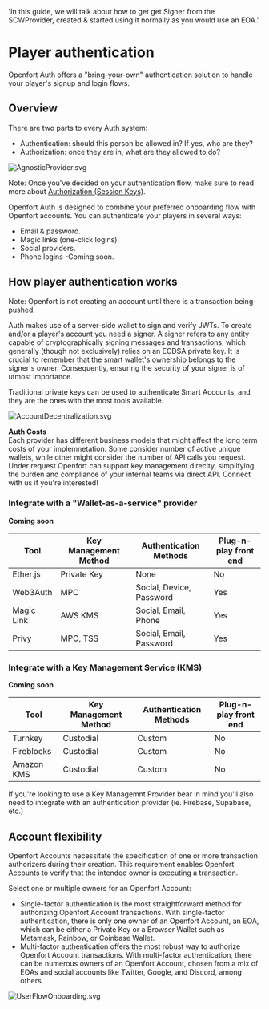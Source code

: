   'In this guide, we will talk about how to get get Signer from the SCWProvider, created & started using it normally as you would use an EOA.'

# Player authentication

Openfort Auth offers a "bring-your-own" authentication solution to handle your player's signup and login flows. 

## Overview

There are two parts to every Auth system:

- Authentication: should this person be allowed in? If yes, who are they?
- Authorization: once they are in, what are they allowed to do?

![AgnosticProvider.svg](https://blog-cms.openfort.xyz/uploads/Agnostic_Provider_a34834ab91.svg)

Note: Once you've decided on your authentication flow, make sure to read more about [Authorization (Session Keys)](/session-keys).

Openfort Auth is designed to combine your preferred onboarding flow with Openfort accounts. You can authenticate your players in several ways:

- Email & password.
- Magic links (one-click logins).
- Social providers.
- Phone logins -Coming soon.

## How player authentication works

Note: Openfort is not creating an account until there is a transaction being pushed. 

Auth makes use of a server-side wallet to sign and verify JWTs. To create and/or a player's account you need a signer. A signer refers to any entity capable of cryptographically signing messages and transactions, which generally (though not exclusively) relies on an ECDSA private key. It is crucial to remember that the smart wallet's ownership belongs to the signer's owner. Consequently, ensuring the security of your signer is of utmost importance.

Traditional private keys can be used to authenticate Smart Accounts, and they are the ones with the most tools available. 

![AccountDecentralization.svg](https://blog-cms.openfort.xyz/uploads/Account_Decentralization_39a5c97ad7.svg)

<Note>
  <strong>Auth Costs </strong>
  <br /> Each provider has different business models that might affect the long term costs of your implemnetation. Some consider number of active unique wallets, while other might consider the number of API calls you request.
  Under request Openfort can support key management direclty, simplifying the burden and compliance of your internal teams via direct API. Connect with us if you're interested!
</Note>

### Integrate with a "Wallet-as-a-service" provider

<Note>
  <strong>Coming soon </strong>
</Note>

 <div
className='relative'
style={{position:"relative"}}
>

  <table>
    <thead>
      <tr>
        <th className='px-4 uppercase text-xs font-semibold text-gray-500' style={{ width: '16%' }}>Tool </th>
        <th className='uppercase text-xs font-semibold text-gray-500' style={{ width: '30%' }}>Key Management Method </th>
        <th className='uppercase text-xs font-semibold text-gray-500' style={{ width: '30%' }}>Authentication Methods</th>
        <th className='uppercase text-xs font-semibold text-gray-500' style={{ width: '351px' }}>Plug-n-play front end</th>
      </tr>
    </thead>
    <tbody>
      <tr className='bg-gray-50 dark:bg-white/2.5 w-full'>
        <td className='px-4 h-full'>Ether.js</td>
        <td className='px-4 h-full'>Private Key</td>
        <td className='px-4 h-full'>None</td>
        <td className='px-4 h-full'>No</td>
      </tr>
      <tr className='bg-gray-50 dark:bg-white/2.5 w-full'>
        <td className='px-4 h-full'>Web3Auth</td>
        <td className='px-4 h-full'>MPC</td>
        <td className='px-4 h-full'>Social, Device, Password</td>
        <td className='px-4 h-full'>Yes</td>
      </tr>
      <tr className='bg-gray-50 dark:bg-white/2.5 w-full'>
        <td className='px-4 h-full'>Magic Link</td>
        <td className='px-4 h-full'>AWS KMS</td>
        <td className='px-4 h-full'>Social, Email, Phone</td>
        <td className='px-4 h-full'>Yes</td>
      </tr>
      <tr className='bg-gray-50 dark:bg-white/2.5 w-full'>
        <td className='px-4 h-full'>Privy</td>
        <td className='px-4 h-full'>MPC, TSS</td>
        <td className='px-4 h-full'>Social, Email, Password</td>
        <td className='px-4 h-full'>Yes</td>
      </tr>
    </tbody>

  </table>
</div>

### Integrate with a Key Management Service (KMS)

<Note>
  <strong>Coming soon </strong>
</Note>


<div
className='relative'
style={{position:"relative"}}
>

  <table>
     <thead>
      <tr>
        <th className='px-4 uppercase text-xs font-semibold text-gray-500' style={{ width: '16%' }}>Tool </th>
        <th className='uppercase text-xs font-semibold text-gray-500' style={{ width: '30%' }}>Key Management Method </th>
        <th className='uppercase text-xs font-semibold text-gray-500' style={{ width: '30%' }}>Authentication Methods</th>
        <th className='uppercase text-xs font-semibold text-gray-500' style={{ width: '351px' }}>Plug-n-play front end</th>
      </tr>
    </thead>
    <tbody>
      <tr className='bg-gray-50 dark:bg-white/2.5 w-full'>
        <td className='px-4 h-full'>Turnkey</td>
        <td className='px-4 h-full'>Custodial</td>
        <td className='px-4 h-full'>Custom</td>
        <td className='px-4 h-full'>No</td>
      </tr>
      <tr className='bg-gray-50 dark:bg-white/2.5 w-full'>
        <td className='px-4 h-full'>Fireblocks</td>
        <td className='px-4 h-full'>Custodial</td>
        <td className='px-4 h-full'>Custom</td>
        <td className='px-4 h-full'>No</td>
      </tr>
      <tr className='bg-gray-50 dark:bg-white/2.5 w-full'>
        <td className='px-4 h-full'>Amazon KMS</td>
        <td className='px-4 h-full'>Custodial</td>
        <td className='px-4 h-full'>Custom</td>
        <td className='px-4 h-full'>No</td>
      </tr>
    </tbody> 

  </table>
</div>

If you're looking to use a Key Managemnt Provider bear in mind you'll also need to integrate with an authentication provider (ie. Firebase, Supabase, etc.)

## Account flexibility

Openfort Accounts necessitate the specification of one or more transaction authorizers during their creation. This requirement enables Openfort Accounts to verify that the intended owner is executing a transaction.

Select one or multiple owners for an Openfort Account:

- Single-factor authentication is the most straightforward method for authorizing Openfort Account transactions. With single-factor authentication, there is only one owner of an Openfort Account, an EOA, which can be either a Private Key or a Browser Wallet such as Metamask, Rainbow, or Coinbase Wallet.
- Multi-factor authentication offers the most robust way to authorize Openfort Account transactions. With multi-factor authentication, there can be numerous owners of an Openfort Account, chosen from a mix of EOAs and social accounts like Twitter, Google, and Discord, among others.

![UserFlowOnboarding.svg](https://blog-cms.openfort.xyz/uploads/User_Flow_Onboarding_5eb02a5945.svg)

